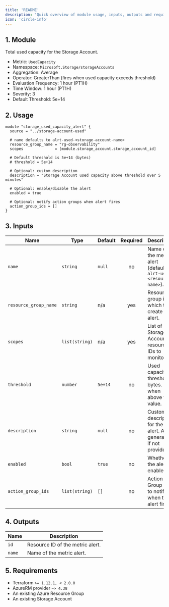 ```yaml
---
title: 'README'
description: 'Quick overview of module usage, inputs, outputs and requirements.'
icon: 'circle-info'
---
```


## 1. Module
Total used capacity for the Storage Account.

- Metric: `UsedCapacity`
- Namespace: `Microsoft.Storage/storageAccounts`
- Aggregation: Average
- Operator: GreaterThan (fires when used capacity exceeds threshold)
- Evaluation Frequency: 1 hour (PT1H)
- Time Window: 1 hour (PT1H)
- Severity: 3
- Default Threshold: 5e+14

## 2. Usage
```hcl main.tf
module "storage_used_capacity_alert" {
  source = "../storage-account-used"

  # name defaults to alrt-used-<storage-account-name>
  resource_group_name = "rg-observability"
  scopes              = [module.storage_account.storage_account_id]

  # Default threshold is 5e+14 (bytes)
  # threshold = 5e+14

  # Optional: custom description
  description = "Storage Account used capacity above threshold over 5 minutes"

  # Optional: enable/disable the alert
  enabled = true

  # Optional: notify action groups when alert fires
  action_group_ids = []
}
```

## 3. Inputs
| Name | Type | Default | Required | Description |
|------|------|---------|:--------:|-------------|
| `name` | `string` | `null` | no | Name of the metric alert (defaults to `alrt-used-<resource-name>`). |
| `resource_group_name` | `string` | n/a | yes | Resource group in which to create the alert. |
| `scopes` | `list(string)` | n/a | yes | List of Storage Account resource IDs to monitor. |
| `threshold` | `number` | `5e+14` | no | Used capacity threshold in bytes. Fires when above this value. |
| `description` | `string` | `null` | no | Custom description for the alert. Auto-generated if not provided. |
| `enabled` | `bool` | `true` | no | Whether the alert is enabled. |
| `action_group_ids` | `list(string)` | `[]` | no | Action Group IDs to notify when the alert fires. |

## 4. Outputs
| Name | Description |
|------|-------------|
| `id` | Resource ID of the metric alert. |
| `name` | Name of the metric alert. |

## 5. Requirements
- Terraform `>= 1.12.1, < 2.0.0`
- AzureRM provider `~> 4.38`
- An existing Azure Resource Group
- An existing Storage Account


